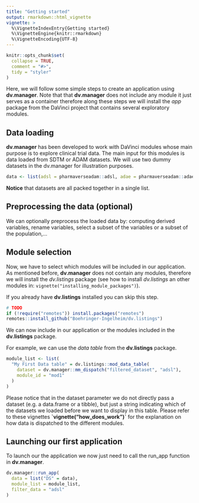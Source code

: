 ```yaml
---
title: "Getting started"
output: rmarkdown::html_vignette
vignette: >
  %\VignetteIndexEntry{Getting started}
  %\VignetteEngine{knitr::rmarkdown}
  %\VignetteEncoding{UTF-8}
---
```


```r
knitr::opts_chunk$set(
  collapse = TRUE,
  comment = "#>",
  tidy = "styler"
)
```

Here, we will follow some simple steps to create an application using **dv.manager**. Note that that **dv.manager** does not include any module it just serves as a container therefore along these steps we will install the *app* package from the DaVinci project that contains several exploratory modules.

## Data loading

**dv.manager** has been developed to work with DaVinci modules whose main purpose is to explore clinical trial data. The main input for this modules is data loaded from SDTM or ADAM datasets. We will use two dummy datasets in the dv.manager for illustration purposes.

```r
data <- list(adsl = pharmaverseadam::adsl, adae = pharmaverseadam::adae)
```

**Notice** that datasets are all packed together in a single list.

## Preprocessing the data (optional)

We can optionally preprocess the loaded data by: computing derived variables, rename variables, select a subset of the variables or a subset of the population,...

## Module selection

Now, we have to select which modules will be included in our application. As mentioned before, **dv.manager** does not contain any modules, therefore we will install the *dv.listings* package (see how to install *dv.listings* an other modules in: `vignette("installing_module_packages")`).

If you already have **dv.listings** installed you can skip this step.

```r
# TODO
if (!require("remotes")) install.packages("remotes")
remotes::install_github("Boehringer-Ingelheim/dv.listings")
```

We can now include in our application or the modules included in the **dv.listings** package.

For example, we can use the *data table* from the **dv.listings** package.

```r
module_list <- list(
  "My First Data table" = dv.listings::mod_data_table(
    dataset = dv.manager::mm_dispatch("filtered_dataset", "adsl"),
    module_id = "mod1"
  )
)
```

Please notice that in the dataset parameter we do not directly pass a dataset (e.g. a data.frame or a tibble), but just a string indicating which of the datasets we loaded before we want to display in this table. Please refer to these vignettes **\`vignette("how_does_work")\`** for the explanation on how data is dispatched to the different modules.

## Launching our first application

To launch our the application we now just need to call the run_app function in **dv.manager**.

```r
dv.manager::run_app(
  data = list("DS" = data),
  module_list = module_list,
  filter_data = "adsl"
)
```

